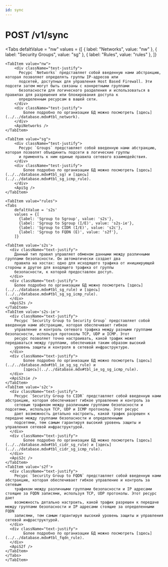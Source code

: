 ```yaml
---
id: sync
---
```



# POST /v1/sync

<Tabs
    defaltValue = "nw"
    values = {[
        { label: "Networks", value: "nw" },
        { label: "Security Groups", value: "sg" },
        { label: "Rules", value: "rules" },
    ]}
>

    <TabItem value="nw">
        <div className="test-justify">
          Ресурс `Networks` представляет собой введенную нами абстракцию, которая позволяет определять группы IP-адресов или
          подсетей, доступных для управления Host Based Firewall. Эти подсети затем могут быть связаны с конкретными группами
          безопасности для логического разделения и использоваться в правилах для разрешения или блокирования доступа к
          определенным ресурсам в вашей сети.
        </div>
        <div className="test-justify">
            Более подробно по организации БД можно посмотреть [здесь](../../database.mdx#tbl_network).
        </div>
        <ApiNetworks />
    </TabItem>

    <TabItem value="sg">
        <div className="test-justify">
          Ресурс `Groups` представляет собой введенную нами абстракцию, которая позволят объединить подсети в логические группы
          и применять к ним единые правила сетевого взаимодействия.
        </div>
        <div className="test-justify">
            Более подробно по организации БД можно посмотреть [здесь](../../database.mdx#tbl_sg) и [здесь](../../database.mdx#tbl_sg_icmp_rule).
        </div>
        <ApiSg />
    </TabItem>

    <TabItem value="rules">
    <Tabs
        defaltValue = 's2s'
        values = {[
          {label: 'Sgroup to Sgroup', value: 's2s'},
          {label: 'Sgroup to Sgroup (I/E)', value: 's2s-ie'},
          {label: 'Sgroup to CIDR (I/E)', value: 's2c'},
          {label: 'Sgroup to FQDN (E)', value: 's2f'},
        ]}

>

    <TabItem value='s2s'>
      <div className="text-justify">
        Данный тип правил управляет обменом данными между различными группами безопасности. Он автоматически создает два
        правила на хостах: одно для исходящего трафика от инициирующей стороны и другое для входящего трафика от группы
        безопасности, к которой предоставлен доступ.
      </div>
      <div className="text-justify">
        Более подробно по организации БД можно посмотреть [здесь](../../database.mdx#tbl_sg_rule) и [здесь](../../database.mdx#tbl_sg_sg_icmp_rule).
      </div>
      <ApiS2s />
    </TabItem>
    <TabItem value='s2s-ie'>
      <div className="text-justify">
        Ресурс `Security Group to Security Group` представляет собой введенную нами абстракцию, которая обеспечивает гибкое
        управление и контроль сетевого трафика между разными группами безопасности, используя протоколы TCP, UDP и ICMP. Этот
        ресурс позволяет точно настраивать, какой трафик может передаваться между группами, обеспечивая таким образом высокий
        уровень защиты и контроля в сетевой инфраструктуре.
      </div>
      <div className="text-justify">
            Более подробно по организации БД можно посмотреть [здесь](../../database.mdx#tbl_ie_sg_sg_rule) и
            [здесь](../../database.mdx#tbl_ie_sg_sg_icmp_rule).
      </div>
      <ApiS2sie />
    </TabItem>
    <TabItem value='s2c'>
      <div className="text-justify">
        Ресурс `Security Group to CIDR` представляет собой введенную нами абстракцию, которая обеспечивает гибкое управление и контроль за
        сетевым трафиком между различными группами безопасности и подсетями, используя TCP, UDP и ICMP протоколы. Этот ресурс
        дает возможность детально настроить, какой трафик разрешен к передаче между группами безопасности и определенными
        подсетями, тем самым гарантируя высокий уровень защиты и управления сетевой инфраструктурой.
      </div>
      <div className="text-justify">
            Более подробно по организации БД можно посмотреть [здесь](../../database.mdx#tbl_cidr_sg_rule) и [здесь](../../database.mdx#tbl_cidr_sg_icmp_rule).
      </div>
      <ApiS2c />
    </TabItem>
    <TabItem value='s2f'>
      <div className="text-justify">
        Ресурс `Security Group to FQDN` представляет собой введенную нами абстракцию, которая обеспечивает гибкое управление и контроль за сетевым
        трафиком между различными группами безопасности и IP адресами стоящие за FQDN записями, используя TCP, UDP протоколы. Этот ресурс дает
        возможность детально настроить, какой трафик разрешен к передаче между группами безопасности и IP адресами стоящие за определенными FQDN
        записями, тем самым гарантируя высокий уровень защиты и управления сетевой инфраструктурой.
      </div>
      <div className="text-justify">
            Более подробно по организации БД можно посмотреть [здесь](../../database.mdx#tbl_fqdn_rule).
      </div>
      <ApiS2f />
    </TabItem>
    </Tabs>
    </TabItem>

</Tabs>
